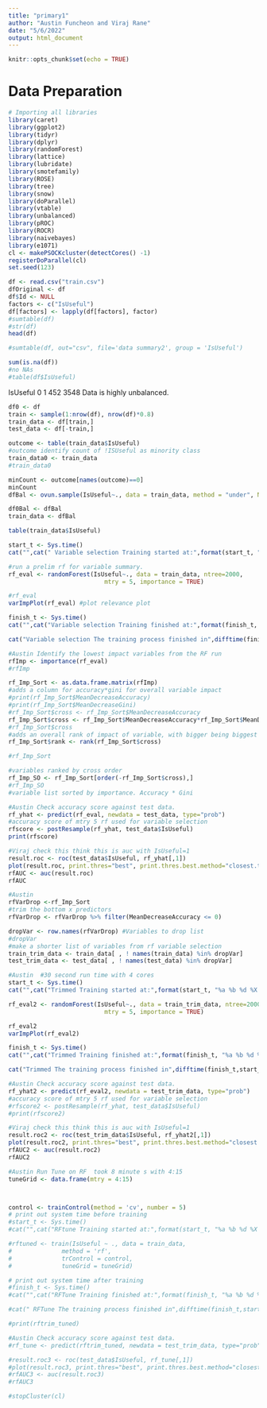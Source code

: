 ```yaml
---
title: "primary1"
author: "Austin Funcheon and Viraj Rane"
date: "5/6/2022"
output: html_document
---
```


```r
knitr::opts_chunk$set(echo = TRUE)
```

# Data Preparation

```r
# Importing all libraries
library(caret)
library(ggplot2)
library(tidyr)
library(dplyr)
library(randomForest)
library(lattice)
library(lubridate)
library(smotefamily)
library(ROSE)
library(tree)
library(snow)
library(doParallel)
library(vtable)
library(unbalanced)
library(pROC)
library(ROCR)
library(naivebayes)
library(e1071)
cl <- makePSOCKcluster(detectCores() -1)
registerDoParallel(cl)
set.seed(123)


```


```r
df <- read.csv("train.csv")
dfOriginal <- df
df$Id <- NULL
factors <- c("IsUseful")
df[factors] <- lapply(df[factors], factor)
#sumtable(df)
#str(df)
head(df)
```

```r
#sumtable(df, out="csv", file='data summary2', group = 'IsUseful')
```

```r
sum(is.na(df))
#no NAs
#table(df$IsUseful)

```
IsUseful
   0    1 
 452 3548
Data is highly unbalanced.

```r
df0 <- df
train <- sample(1:nrow(df), nrow(df)*0.8)
train_data <- df[train,]
test_data <- df[-train,]

outcome <- table(train_data$IsUseful)
#outcome identify count of !ISUseful as minority class
train_data0 <- train_data
#train_data0

minCount <- outcome[names(outcome)==0]
minCount
dfBal <- ovun.sample(IsUseful~., data = train_data, method = "under", N = minCount*2)$data

df0Bal <- dfBal
train_data <- dfBal

table(train_data$IsUseful)

```
```r
start_t <- Sys.time()
cat("",cat(" Variable selection Training started at:",format(start_t, "%a %b %d %X %Y")))

#run a prelim rf for variable summary. 
rf_eval <- randomForest(IsUseful~., data = train_data, ntree=2000,
                           mtry = 5, importance = TRUE)

#rf_eval
varImpPlot(rf_eval) #plot relevance plot

finish_t <- Sys.time()
cat("",cat("Variable selection Training finished at:",format(finish_t, "%a %b %d %X %Y")))

cat("Variable selection The training process finished in",difftime(finish_t,start_t,units="mins"), "minutes")

```
```r
#Austin Identify the lowest impact variables from the RF run
rfImp <- importance(rf_eval)
#rfImp

rf_Imp_Sort <- as.data.frame.matrix(rfImp)
#adds a column for accuracy*gini for overall variable impact
#print(rf_Imp_Sort$MeanDecreaseAccuracy)
#print(rf_Imp_Sort$MeanDecreaseGini)
#rf_Imp_Sort$cross <- rf_Imp_Sort$MeanDecreaseAccuracy
rf_Imp_Sort$cross <- rf_Imp_Sort$MeanDecreaseAccuracy*rf_Imp_Sort$MeanDecreaseGini
#rf_Imp_Sort$cross
#adds an overall rank of impact of variable, with bigger being biggest ranked impact, with 1 being lowest impact
rf_Imp_Sort$rank <- rank(rf_Imp_Sort$cross)

#rf_Imp_Sort

#variables ranked by cross order
rf_Imp_SO <- rf_Imp_Sort[order(-rf_Imp_Sort$cross),]
#rf_Imp_SO
#variable list sorted by importance. Accuracy * Gini
```

```r
#Austin Check accuracy score against test data.
rf_yhat <- predict(rf_eval, newdata = test_data, type="prob")
#accuracy score of mtry 5 rf used for variable selection
rfscore <- postResample(rf_yhat, test_data$IsUseful)
print(rfscore)

#Viraj check this think this is auc with IsUseful=1
result.roc <- roc(test_data$IsUseful, rf_yhat[,1])
plot(result.roc, print.thres="best", print.thres.best.method="closest.topleft", print.auc=TRUE)
rfAUC <- auc(result.roc)
rfAUC

```

```r
#Austin 
rfVarDrop <-rf_Imp_Sort
#trim the bottom x predictors
rfVarDrop <- rfVarDrop %>% filter(MeanDecreaseAccuracy <= 0)

dropVar <- row.names(rfVarDrop) #Variables to drop list 
#dropVar
#make a shorter list of variables from rf variable selection
train_trim_data <- train_data[ , ! names(train_data) %in% dropVar] 
test_trim_data <- test_data[ , ! names(test_data) %in% dropVar] 
```


```r
#Austin  #30 second run time with 4 cores
start_t <- Sys.time()
cat("",cat("Trimmed Training started at:",format(start_t, "%a %b %d %X %Y")))

rf_eval2 <- randomForest(IsUseful~., data = train_trim_data, ntree=2000,
                           mtry = 5, importance = TRUE)

rf_eval2
varImpPlot(rf_eval2)

finish_t <- Sys.time()
cat("",cat("Trimmed Training finished at:",format(finish_t, "%a %b %d %X %Y")))

cat("Trimmed The training process finished in",difftime(finish_t,start_t,units="mins"), "minutes")
```
```r
#Austin Check accuracy score against test data.
rf_yhat2 <- predict(rf_eval2, newdata = test_trim_data, type="prob")
#accuracy score of mtry 5 rf used for variable selection
#rfscore2 <- postResample(rf_yhat, test_data$IsUseful)
#print(rfscore2)

#Viraj check this think this is auc with IsUseful=1
result.roc2 <- roc(test_trim_data$IsUseful, rf_yhat2[,1])
plot(result.roc2, print.thres="best", print.thres.best.method="closest.topleft", print.auc=TRUE)
rfAUC2 <- auc(result.roc2)
rfAUC2
```


```r
#Austin Run Tune on RF  took 8 minute s with 4:15
tuneGrid <- data.frame(mtry = 4:15)



control <- trainControl(method = 'cv', number = 5)
# print out system time before training
#start_t <- Sys.time()
#cat("",cat("RFtune Training started at:",format(start_t, "%a %b %d %X %Y")))

#rftuned <- train(IsUseful ~ ., data = train_data,
#              method = 'rf',
#              trControl = control,
#              tuneGrid = tuneGrid)

# print out system time after training
#finish_t <- Sys.time()
#cat("",cat("RFTune Training finished at:",format(finish_t, "%a %b %d %X %Y")))

#cat(" RFTune The training process finished in",difftime(finish_t,start_t,units="mins"), "minutes")

#print(rftrim_tuned)

```

```r
#Austin Check accuracy score against test data.
#rf_tune <- predict(rftrim_tuned, newdata = test_trim_data, type="prob")

#result.roc3 <- roc(test_data$IsUseful, rf_tune[,1])
#plot(result.roc3, print.thres="best", print.thres.best.method="closest.topleft", print.auc=TRUE)
#rfAUC3 <- auc(result.roc3)
#rfAUC3
```


```r
#stopCluster(cl)
```



